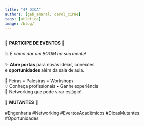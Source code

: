 ```yaml
---
title: "4ª DICA"
authors: [gab_amaral, carol_cirne]
tags: [atletica]
image: /blog/
---
```

⠀⠀⠀⠀⠀⠀⠀⠀⠀  
🎪  **PARTICIPE DE EVENTOS**  🎪  
⠀⠀⠀⠀⠀⠀⠀⠀⠀  
💥 *É como dar um BOOM na sua mente!*  
⠀⠀⠀⠀⠀⠀⠀⠀⠀  
✨ **Abre portas** para novas ideias, conexões  
e **oportunidades** além da sala de aula.  
⠀⠀⠀⠀⠀⠀⠀⠀⠀  
📌 Feiras • Palestras • Workshops  
💡 Conheça profissionais • Ganhe experiência  
🔗 Networking que pode virar estágio!  
⠀⠀⠀⠀⠀⠀⠀⠀⠀  
🚀 **MUTANTES** 🚀  
⠀⠀⠀⠀⠀⠀⠀⠀⠀  
#Engenharia #Networking #EventosAcadêmicos #DicasMutantes #Oportunidades